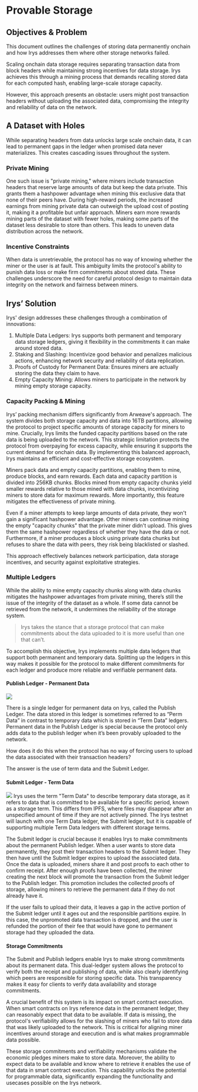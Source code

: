 # Provable Storage

## Objectives & Problem

This document outlines the challenges of storing data permanently onchain and how Irys addresses them where other storage networks failed.

Scaling onchain data storage requires separating transaction data from block headers while maintaining strong incentives for data storage. Irys achieves this through a mining process that demands recalling stored data for each computed hash, enabling large-scale storage capacity.

However, this approach presents an obstacle: users might post transaction headers without uploading the associated data, compromising the integrity and reliability of data on the network.

## A Dataset with Holes

While separating headers from data unlocks large scale onchain data, it can lead to permanent gaps in the ledger when promised data never materializes. This creates cascading issues throughout the system.

### Private Mining

One such issue is "private mining," where miners include transaction headers that reserve large amounts of data but keep the data private. This grants them a hashpower advantage when mining this exclusive data that none of their peers have. During high-reward periods, the increased earnings from mining private data can outweigh the upload cost of posting it, making it a profitable but unfair approach.
Miners earn more rewards mining parts of the dataset with fewer holes, making some parts of the dataset less desirable to store than others. This leads to uneven data distribution across the network.

### Incentive Constraints

When data is unretrievable, the protocol has no way of knowing whether the miner or the user is at fault. This ambiguity limits the protocol's ability to punish data loss or make firm commitments about stored data.
These challenges underscore the need for careful protocol design to maintain data integrity on the network and fairness between miners.

## Irys’ Solution

Irys' design addresses these challenges through a combination of innovations:

1. Multiple Data Ledgers: Irys supports both permanent and temporary data storage ledgers, giving it flexibility in the commitments it can make around stored data.
2. Staking and Slashing: Incentivize good behavior and penalizes malicious actions, enhancing network security and reliability of data replication.
3. Proofs of Custody for Permanent Data: Ensures miners are actually storing the data they claim to have.
4. Empty Capacity Mining: Allows miners to participate in the network by mining empty storage capacity.

### Capacity Packing & Mining

Irys’ packing mechanism differs significantly from Arweave's approach. The system divides both storage capacity and data into 16TB partitions, allowing the protocol to project specific amounts of storage capacity for miners to mine. Crucially, Irys limits the funded capacity partitions based on the rate data is being uploaded to the network. This strategic limitation protects the protocol from overpaying for excess capacity, while ensuring it supports the current demand for onchain data. By implementing this balanced approach, Irys maintains an efficient and cost-effective storage ecosystem.

Miners pack data and empty capacity partitions, enabling them to mine, produce blocks, and earn rewards. Each data and capacity partition is divided into 256KB chunks. Blocks mined from empty capacity chunks yield smaller rewards relative to those mined with data chunks, incentivizing miners to store data for maximum rewards. More importantly, this feature mitigates the effectiveness of private mining.

Even if a miner attempts to keep large amounts of data private, they won't gain a significant hashpower advantage. Other miners can continue mining the empty "capacity chunks" that the private miner didn't upload. This gives them the same hashpower regardless of whether they have the data or not. Furthermore, if a miner produces a block using private data chunks but refuses to share the data with peers, they risk being blacklisted or slashed.

This approach effectively balances network participation, data storage incentives, and security against exploitative strategies.

### Multiple Ledgers

While the ability to mine empty capacity chunks along with data chunks mitigates the hashpower advantages from private mining, there’s still the issue of the integrity of the dataset as a whole. If some data cannot be retrieved from the network, it undermines the reliability of the storage system.

> Irys takes the stance that a storage protocol that can make commitments about the data uploaded to it is more useful than one that can’t.

To accomplish this objective, Irys implements multiple data ledgers that support both permanent and temporary data. Splitting up the ledgers in this way makes it possible for the protocol to make different commitments for each ledger and produce more reliable and verifiable permanent data.

#### Publish Ledger - Permanent Data

![](/diagrams/protocol/publish-ledger.png)

There is a single ledger for permanent data on Irys, called the Publish Ledger. The data stored in this ledger is sometimes referred to as “Perm Data” in contrast to temporary data which is stored in “Term Data” ledgers. Permanent data in the Publish Ledger is special because the protocol only adds data to the publish ledger when it’s been provably uploaded to the network.

How does it do this when the protocol has no way of forcing users to upload the data associated with their transaction headers?

The answer is the use of term data and the Submit Ledger.

#### Submit Ledger - Term Data

![](/diagrams/protocol/submit-ledger.png)
Irys uses the term "Term Data" to describe temporary data storage, as it refers to data that is committed to be available for a specific period, known as a storage term. This differs from IPFS, where files may disappear after an unspecified amount of time if they are not actively pinned. The Irys testnet will launch with one Term Data ledger, the Submit ledger, but it is capable of supporting multiple Term Data ledgers with different storage terms.

The Submit ledger is crucial because it enables Irys to make commitments about the permanent Publish ledger. When a user wants to store data permanently, they post their transaction headers to the Submit ledger. They then have until the Submit ledger expires to upload the associated data. Once the data is uploaded, miners share it and post proofs to each other to confirm receipt. After enough proofs have been collected, the miner creating the next block will promote the transaction from the Submit ledger to the Publish ledger. This promotion includes the collected proofs of storage, allowing miners to retrieve the permanent data if they do not already have it.

If the user fails to upload their data, it leaves a gap in the active portion of the Submit ledger until it ages out and the responsible partitions expire. In this case, the unpromoted data transaction is dropped, and the user is refunded the portion of their fee that would have gone to permanent storage had they uploaded the data.

#### Storage Commitments

The Submit and Publish ledgers enable Irys to make strong commitments about its permanent data. This dual-ledger system allows the protocol to verify both the receipt and publishing of data, while also clearly identifying which peers are responsible for storing specific data. This transparency makes it easy for clients to verify data availability and storage commitments.

A crucial benefit of this system is its impact on smart contract execution. When smart contracts on Irys reference data in the permanent ledger, they can reasonably expect that data to be available. If data is missing, the protocol's verifiability allows for the slashing of miners who fail to store data that was likely uploaded to the network. This is critical for aligning miner incentives around storage and execution and is what makes programmable data possible.

These storage commitments and verifiability mechanisms validate the economic pledges miners make to store data. Moreover, the ability to expect data to be available and know where to retrieve it enables the use of that data in smart contract execution. This capability unlocks the potential for programmable data, significantly expanding the functionality and usecases possible on the Irys network.
